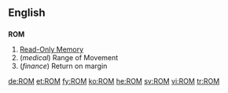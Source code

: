 ==English==
==={{acronym}}===
'''ROM'''
# [[Read-Only Memory]]
# (''medical'') Range of Movement
# (''finance'') Return on margin

[[de:ROM]]
[[et:ROM]]
[[fy:ROM]]
[[ko:ROM]]
[[he:ROM]]
[[sv:ROM]]
[[vi:ROM]]
[[tr:ROM]]